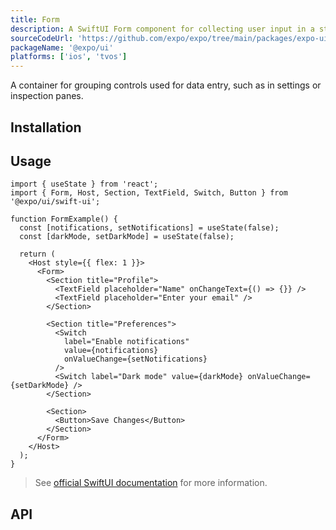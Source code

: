 ```yaml
---
title: Form
description: A SwiftUI Form component for collecting user input in a structured layout.
sourceCodeUrl: 'https://github.com/expo/expo/tree/main/packages/expo-ui'
packageName: '@expo/ui'
platforms: ['ios', 'tvos']
---
```



A container for grouping controls used for data entry, such as in settings or inspection panes.

## Installation

<APIInstallSection />

## Usage

```tsx
import { useState } from 'react';
import { Form, Host, Section, TextField, Switch, Button } from '@expo/ui/swift-ui';

function FormExample() {
  const [notifications, setNotifications] = useState(false);
  const [darkMode, setDarkMode] = useState(false);

  return (
    <Host style={{ flex: 1 }}>
      <Form>
        <Section title="Profile">
          <TextField placeholder="Name" onChangeText={() => {}} />
          <TextField placeholder="Enter your email" />
        </Section>

        <Section title="Preferences">
          <Switch
            label="Enable notifications"
            value={notifications}
            onValueChange={setNotifications}
          />
          <Switch label="Dark mode" value={darkMode} onValueChange={setDarkMode} />
        </Section>

        <Section>
          <Button>Save Changes</Button>
        </Section>
      </Form>
    </Host>
  );
}
```

> See [official SwiftUI documentation](https://developer.apple.com/documentation/swiftui/form) for more information.

## API

<APISection packageName="expo-ui/swift-ui/form" apiName="Form" />
